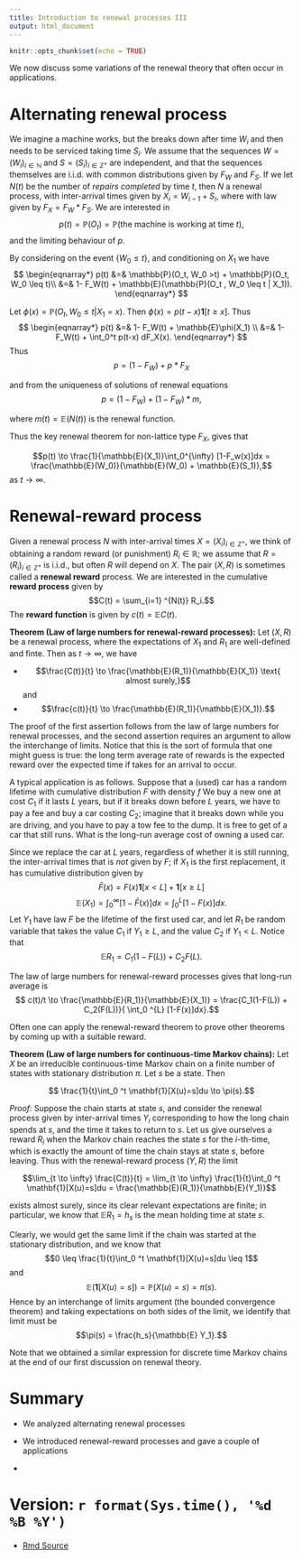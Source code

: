 ```yaml
---
title: Introduction to renewal processes III
output: html_document
---
```


```r
knitr::opts_chunk$set(echo = TRUE)
```

We now discuss some variations of the renewal theory that often occur in applications.


# Alternating renewal process

We imagine a machine works, but  the breaks down after time $W_i$ and then needs to be serviced taking time $S_i$.  We assume that the sequences $W=(W_i)_{i \in \mathbb{N}}$ and $S = (S_i)_{i \in \mathbb{Z}^{+}}$ are independent, and that the sequences themselves are i.i.d.\ with common distributions given by $F_W$ and $F_S$.   If we let $N(t)$ be the number of *repairs completed* by time $t$, then $N$ a renewal process, with inter-arrival times given by $X_i= W_{i-1} + S_i$, where with law given by $F_X = F_W * F_S$.  We are interested in 
$$p(t) = \mathbb{P}(O_t)= \mathbb{P}( \text{the machine is working at time $t$}),$$
and the limiting behaviour of $p$.  

By considering on the event $\{W_0 \leq t\}$, and conditioning on $X_1$  we have
$$
\begin{eqnarray*}
p(t)  &=& \mathbb{P}(O_t, W_0 >t) + \mathbb{P}(O_t, W_0 \leq t)\\
&=& 1- F_W(t) + \mathbb{E}(\mathbb{P}(O_t , W_0 \leq t | X_1)).
\end{eqnarray*}
$$

Let $\phi(x) = \mathbb{P}(O_t, W_0 \leq t|X_1 =x).$  Then $\phi(x) = p(t-x) \mathbf{1}[t \geq x]$.  Thus
$$
\begin{eqnarray*}
p(t) &=&  1- F_W(t) + \mathbb{E}\phi(X_1) \\
&=& 1- F_W(t) + \int_0^t p(t-x) dF_X(x).
\end{eqnarray*}
$$
Thus
$$ p =  (1- F_W) + p*F_X$$

and from the uniqueness of solutions of  renewal equations
$$ p =  (1- F_W) + (1-F_W)*m,$$

where $m(t) = \mathbb{E}(N(t))$ is the renewal function.  

Thus the key renewal theorem for non-lattice type $F_X$,  gives that

$$p(t) \to \frac{1}{\mathbb{E}(X_1)}\int_0^{\infty} [1-F_w(x)]dx = \frac{\mathbb{E}(W_0)}{\mathbb{E}(W_0) + \mathbb{E}(S_1)},$$
as $t \to \infty$.  


# Renewal-reward process

Given a renewal process $N$ with inter-arrival times $X=(X_i)_{i \in \mathbb{Z} ^{+}}$, we think of obtaining a random reward (or punishment) $R_i \in \mathbb{R}$; we assume that $R=(R_i)_{i \in \mathbb{Z}^+}$ is i.i.d., but often $R$ will depend on $X$.   The pair $(X, R)$ is sometimes called a **renewal reward** process.   We are interested in the cumulative  **reward process** given by
$$C(t) = \sum_{i=1} ^{N(t)} R_i.$$
The **reward function** is given by $c(t) = \mathbb{E} C(t)$. 

**Theorem (Law of large numbers for renewal-reward processes):**  Let $(X, R)$ be a renewal process, where the expectations of $X_1$ and $R_1$ are well-defined and finte. Then as $t \to \infty$, we have

*  $$\frac{C(t)}{t} \to \frac{\mathbb{E}(R_1)}{\mathbb{E}(X_1)}  \text{ almost surely,}$$
and
*  $$\frac{c(t)}{t} \to \frac{\mathbb{E}(R_1)}{\mathbb{E}(X_1)}.$$

The proof of the first assertion follows from the law of large numbers for renewal processes, and the second assertion requires an argument to allow the interchange of limits.  Notice that this is the sort of formula that one might guess is true:  the long term average rate of rewards is the expected reward over the expected time if takes for an arrival to occur.  



A typical application is as follows.  Suppose that a (used) car has a random lifetime with cumulative distribution $F$ with density $f$  We buy a new one at cost $C_1$ if it lasts $L$ years, but if it breaks down before $L$ years, we have to pay a fee and buy a car costing $C_2$;  imagine that it breaks down while you are driving, and you have to pay a tow fee to the dump.  It is free to get of a car that still runs.  What is the long-run average cost of owning a used car.  

Since we replace the car at $L$ years, regardless of whether it is still running, the inter-arrival times that is *not* given by $F$; if $X_1$ is the first replacement, it has cumulative distribution given by $$\bar{F}(x) = F(x) \mathbf{1}[x <L] +\mathbf{1}[x \geq L]$$
$$ \mathbb{E}(X_1) = \int_0 ^{\infty} [1-\bar{F}(x)]dx = \int_0 ^{L} [1-F(x)]dx.$$
Let $Y_1$ have law $F$ be the lifetime of the first used car,  and let $R_1$ be random variable that takes the value $C_1$ if $Y_1 \geq L$, and the value $C_2$ if $Y_1 < L$.  Notice that 
$$\mathbb{E}{R_1} = C_1(1-F(L)) + C_2F(L).$$

The law of large numbers for renewal-reward processes gives that long-run average is
$$ c(t)/t \to \frac{\mathbb{E}(R_1)}{\mathbb{E}(X_1)} = \frac{C_1(1-F(L)) + C_2(F(L))}{ \int_0 ^{L} [1-F(x)]dx}.$$

Often one can apply the renewal-reward theorem to prove other theorems by coming up with a suitable reward.

**Theorem (Law of large numbers for continuous-time Markov chains):**  Let $X$ be an irreducible continuous-time Markov chain on a finite number of states with stationary distribution $\pi$.  Let $s$ be a state.  Then 

$$  \frac{1}{t}\int_0 ^t \mathbf{1}[X(u)=s]du \to \pi(s).$$

*Proof:*  Suppose the chain starts at state $s$, and consider the renewal process given by inter-arrival times $Y_i$ corresponding to how the long chain spends at $s$, and the time it takes to return to $s$.      Let us give ourselves a reward $R_i$ when the Markov chain reaches the state $s$ for the $i$-th-time,  which is exactly the amount of time the chain stays at state $s$, before leaving.  Thus with the renewal-reward process $(Y, R)$ the limit 

$$\lim_{t \to \infty} \frac{C(t)}{t}  = \lim_{t \to \infty} \frac{1}{t}\int_0 ^t \mathbf{1}[X(u)=s]du = \frac{\mathbb{E}(R_1)}{\mathbb{E}(Y_1)}$$

exists almost surely, since its clear relevant expectations are finite; in particular, we know that $\mathbb{E}R_1=h_s$ is the mean holding time at state $s$.     

Clearly, we would get the same limit if the chain was started at the stationary distribution, and we know that 
$$0 \leq \frac{1}{t}\int_0 ^t \mathbf{1}[X(u)=s]du \leq 1$$
and 
$$\mathbb{E}(\mathbf{1}[X(u) =s]) = \mathbb{P}(X(u) = s)  = \pi(s).$$
Hence by an interchange of limits argument (the bounded convergence theorem) and taking expectations on both sides of the limit, we identify that limit must be 
$$\pi(s) = \frac{h_s}{\mathbb{E} Y_1}.$$

Note that we obtained a similar expression for discrete time Markov chains at the end of our first discussion on renewal theory.




# Summary

*  We analyzed  alternating renewal processes

*  We introduced renewal-reward processes and gave a couple of applications

*   



#  Version: `r format(Sys.time(), '%d %B %Y')`
  * [Rmd Source](https://tsoo-math.github.io/ucl/intro-renewalthree.Rmd)



<br>
<br>
<br>


